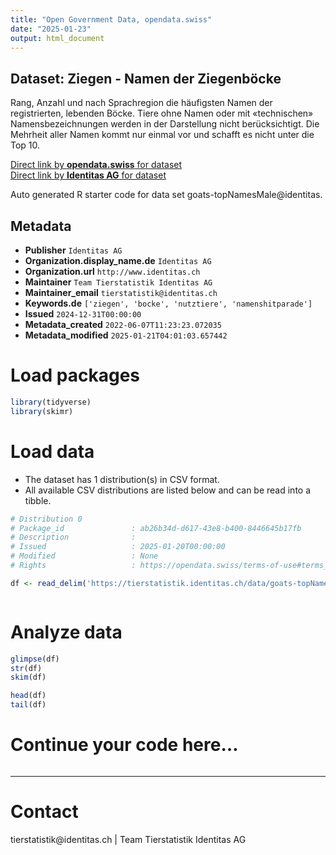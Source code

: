 ```yaml
---
title: "Open Government Data, opendata.swiss"
date: "2025-01-23"
output: html_document
---
```


## Dataset: Ziegen - Namen der Ziegenböcke

Rang, Anzahl und nach Sprachregion die häufigsten Namen der registrierten, lebenden Böcke. Tiere ohne Namen oder mit «technischen» Namensbezeichnungen werden in der Darstellung nicht berücksichtigt. Die Mehrheit aller Namen kommt nur einmal vor und schafft es nicht unter die Top 10.

[Direct link by **opendata.swiss** for dataset](https://opendata.swiss/de/dataset/ziegen-namen-der-ziegenbocke)<br>
[Direct link by **Identitas AG** for dataset](https://tierstatistik.identitas.ch/)

Auto generated R starter code for data set goats-topNamesMale@identitas.

## Metadata

- **Publisher** `Identitas AG`
- **Organization.display_name.de** `Identitas AG`
- **Organization.url** `http://www.identitas.ch`
- **Maintainer** `Team Tierstatistik Identitas AG`
- **Maintainer_email** `tierstatistik@identitas.ch`
- **Keywords.de** `['ziegen', 'bocke', 'nutztiere', 'namenshitparade']`
- **Issued** `2024-12-31T00:00:00`
- **Metadata_created** `2022-06-07T11:23:23.072035`
- **Metadata_modified** `2025-01-21T04:01:03.657442`


# Load packages

```r

library(tidyverse)
library(skimr)

```

# Load data

-   The dataset has 1 distribution(s) in CSV format.
-   All available CSV distributions are listed below and can be read into a tibble.

```r

# Distribution 0
# Package_id               : ab26b34d-d617-43e8-b400-8446645b17fb
# Description              : 
# Issued                   : 2025-01-20T00:00:00
# Modified                 : None
# Rights                   : https://opendata.swiss/terms-of-use#terms_by

df <- read_delim('https://tierstatistik.identitas.ch/data/goats-topNamesMale.csv')



```

# Analyze data

```r

glimpse(df)
str(df)
skim(df)

head(df)
tail(df)

```

# Continue your code here...

```r

```

------------------------------------------------------------------------

# Contact

tierstatistik@identitas.ch | Team Tierstatistik Identitas AG
